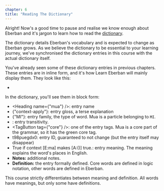 ```yaml
---
chapter: 6
title: "Reading The Dictionary"
---
```


Alright! Now's a good time to pause and realise we know enough about Eberban and
it's jargon to learn how to read the
[dictionary](https://eberban.github.io/eberban/web/dictionary.html).

The dictionary details Eberban's vocabulary and is expected to change as Eberban
grows. As we believe the dictionary to be essential to your learning journey,
we've synchronised the dictionary entries in this course with the actual
dictionary itself.

You've already seen some of these dictionary entries in previous chapters. These
entries are in inline form, and it's how Learn Eberban will mainly display them.
They look like this:

- <DictEntry client:load inline id="la6bqysk7n" />

In the dictionary, you'll see them in block form:

<DictEntry client:load id="t98puegdx0" />

- <Heading name={"mua"} />: entry name
- <Gloss>{"context-apply"}</Gloss>: entry gloss, a terse explanation
- <FamilyButton>{"MI"}</FamilyButton>: entry family, the type of word. Mua is a
particle belonging to `MI`.
- <TransitivityButton isTransitive />: entry transitivity.
- <TagButton tag={"core"} />: one of the entry tags. Mua is a core part of the
grammar, so it has the green core tag.
- <Id>t98puegdx0</Id>: entry ID, guaranteed to not change (but the entry itself may disappear)
- <Meaning>True if context [E:ma] makes [A:()] true.</Meaning>: entry meaning.
The meaning explains the word's places in English.
- **Notes:** additional notes.
- **Definition:** the entry formally defined. Core words are defined in logic
notation, other words are defined in Eberban.

This course strictly differentiates between meaning and definition. All words
have meanings, but only some have definitions.
